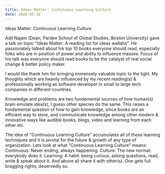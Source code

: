 ```yaml
---
title: Ideas Matter: Continuous Learning Culture
date: 2020-05-18
---
```

Ideas Matter: Continuous Learning Culture

Adil Najam (Dean, Pardee School of Global Studies, Boston University) gave a talk on topic "Ideas Matter: A reading list for ideas wallahs". He passionately talked about his top 10 books everyone should read, especially folks who are in position of power and ability to influence masses. Focus of his talk was everyone should read books to be the catalyst of real social change & better policy maker.

I would like thank him for bringing immensely valuable topic to the light. My thoughts which are heavily influenced by my recent reading(s) & professionally working as software developer in small to large tech companies in different countries.

Knowledge and problems are two fundamental sources of how human(s) brain emulate idea(s), I guess other species do the same. This raises a fundamental question of how to gain knowledge, since books are an efficient way to store, and communicate knowledge among other modern & innovative ways like audible books, blogs, video and learning from each other etc.

The idea of "Continuous Learning Culture" accumulates all of these learning techniques and it is pivotal for the future & growth of any type of organization. Lets look at what "Continuous Learning Culture" means:
Continuous: Never ending, always happening.
Culture: The new normal: everybody does it.
Learning: A habit: being curious, asking questions, read, write & speak about it. And above all share it with other(s). One gets full bragging rights, deservedly so.
